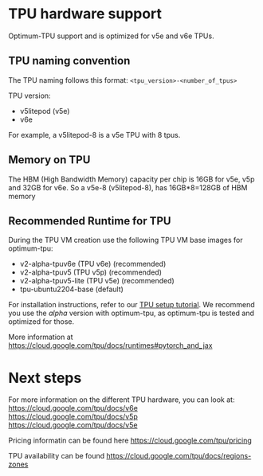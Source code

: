 # TPU hardware support
Optimum-TPU support and is optimized for v5e and v6e TPUs.

## TPU naming convention
The TPU naming follows this format: `<tpu_version>-<number_of_tpus>`

TPU version: 
- v5litepod (v5e)
- v6e

For example, a v5litepod-8 is a v5e TPU with 8 tpus.

## Memory on TPU
The HBM (High Bandwidth Memory) capacity per chip is 16GB for v5e, v5p and 32GB for v6e. So a v5e-8 (v5litepod-8), has 16GB*8=128GB of HBM memory

## Recommended Runtime for TPU

During the TPU VM creation use the following TPU VM base images for optimum-tpu:
- v2-alpha-tpuv6e (TPU v6e) (recommended)
- v2-alpha-tpuv5 (TPU v5p) (recommended)
- v2-alpha-tpuv5-lite (TPU v5e) (recommended)
- tpu-ubuntu2204-base (default)

For installation instructions, refer to our [TPU setup tutorial](../tutorials/tpu_setup). We recommend you use the *alpha* version with optimum-tpu, as optimum-tpu is tested and optimized for those.

More information at https://cloud.google.com/tpu/docs/runtimes#pytorch_and_jax

# Next steps
For more information on the different TPU hardware, you can look at:
https://cloud.google.com/tpu/docs/v6e
https://cloud.google.com/tpu/docs/v5p
https://cloud.google.com/tpu/docs/v5e

Pricing informatin can be found here https://cloud.google.com/tpu/pricing

TPU availability can be found https://cloud.google.com/tpu/docs/regions-zones